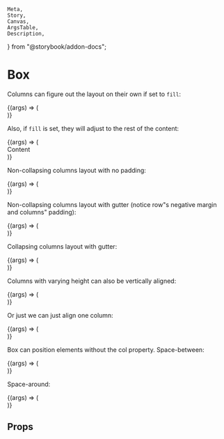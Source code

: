     Meta,
    Story,
    Canvas,
    ArgsTable,
    Description,
} from "@storybook/addon-docs";

<Meta title="Container/Box" component={Box} />

# Box

<Description of={Box} />

Columns can figure out the layout on their own if set to `fill`:

<Canvas>
    <Story name="fill">
        {(args) => (
            <Box flex="row">
                <Box xsCol="fill">
                    <div style={{ background: "#ccc", height: "30px" }} />
                </Box>
                <Box xsCol="fill">
                    <div style={{ background: "#777", height: "30px" }} />
                </Box>
                <Box xsCol="fill">
                    <div style={{ background: "#ccc", height: "30px" }} />
                </Box>
            </Box>
        )}
    </Story>
</Canvas>

Also, if `fill` is set, they will adjust to the rest of the content:

<Canvas>
    <Story name="fill with other elements">
        {(args) => (
            <Box flex="row">
                <Box xsCol="fill">
                    <div style={{ background: "#ccc", height: "30px" }} />
                </Box>
                <div style={{ padding: "10px" }}>Content</div>
                <Box xsCol="fill">
                    <div style={{ background: "#ccc", height: "30px" }} />
                </Box>
            </Box>
        )}
    </Story>
</Canvas>

Non-collapsing columns layout with no padding:

<Canvas>
    <Story name="non-collapsing">
        {(args) => (
            <Box flex="row">
                <Box xsCol={6}>
                    <div style={{ background: "#ccc", height: "30px" }} />
                </Box>
                <Box xsCol={6}>
                    <div style={{ background: "#777", height: "30px" }} />
                </Box>
            </Box>
        )}
    </Story>
</Canvas>

Non-collapsing columns layout with gutter (notice row"s negative margin
and columns" padding):

<Canvas>
    <Story name="Non-collapsing columns with gutter">
        {(args) => (
            <Box flex="row" mh={-4}>
                <Box xsCol={6} ph={4}>
                    <div style={{ background: "#ccc", height: "30px" }} />
                </Box>
                <Box xsCol={6} ph={4}>
                    <div style={{ background: "#777", height: "30px" }} />
                </Box>
            </Box>
        )}
    </Story>
</Canvas>

Collapsing columns layout with gutter:

<Canvas>
    <Story name="Collapsing columns">
        {(args) => (
            <Box flex="row" mh={-4}>
                <Box xsCol={12} mdCol={3} ph={4}>
                    <div style={{ background: "#ccc", height: "30px" }} />
                </Box>
                <Box xsCol={12} mdCol={3} ph={4}>
                    <div style={{ background: "#777", height: "30px" }} />
                </Box>
                <Box xsCol={12} mdCol={3} ph={4}>
                    <div style={{ background: "#ccc", height: "30px" }} />
                </Box>
                <Box xsCol={12} mdCol={3} ph={4}>
                    <div style={{ background: "#777", height: "30px" }} />
                </Box>
            </Box>
        )}
    </Story>
</Canvas>

Columns with varying height can also be vertically aligned:

<Canvas>
    <Story name="vertically aligned">
        {(args) => (
            <Box flex="row" mh={-4} alignItems="center">
                <Box xsCol={12} mdCol={4} ph={4}>
                    <div style={{ background: "#ccc", height: "10px" }} />
                </Box>
                <Box xsCol={12} mdCol={4} ph={4}>
                    <div style={{ background: "#777", height: "70px" }} />
                </Box>
                <Box xsCol={12} mdCol={4} ph={4}>
                    <div style={{ background: "#ccc", height: "20px" }} />
                </Box>
            </Box>
        )}
    </Story>
</Canvas>

Or just we can just align one column:

<Canvas>
    <Story name="vertically aligned one column">
        {(args) => (
            <Box flex="row" mh={-4}>
                <Box xsCol={12} mdCol={4} ph={4}>
                    <div style={{ background: "#ccc", height: "10px" }} />
                </Box>
                <Box xsCol={12} mdCol={4} ph={4}>
                    <div style={{ background: "#777", height: "70px" }} />
                </Box>
                <Box xsCol={12} mdCol={4} ph={4} alignSelf="center">
                    <div style={{ background: "#ccc", height: "20px" }} />
                </Box>
            </Box>
        )}
    </Story>
</Canvas>

Box can position elements without the col property.
Space-between:

<Canvas>
    <Story name="space between">
        {(args) => (
            <Box flex="row" justifyContent="between">
                <div
                    style={{
                        background: "#ccc",
                        height: "30px",
                        width: "40px",
                    }}
                />
                <div
                    style={{
                        background: "#ccc",
                        height: "30px",
                        width: "40px",
                    }}
                />
            </Box>
        )}
    </Story>
</Canvas>

Space-around:

<Canvas>
    <Story name="space around">
        {(args) => (
            <Box flex="row" justifyContent="around">
                <div
                    style={{
                        background: "#ccc",
                        height: "30px",
                        width: "40px",
                    }}
                />
                <div
                    style={{
                        background: "#ccc",
                        height: "30px",
                        width: "40px",
                    }}
                />
            </Box>
        )}
    </Story>
</Canvas>

## Props

<ArgsTable story="fill" />
